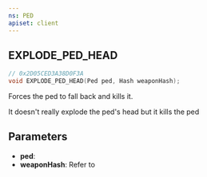 ```yaml
---
ns: PED
apiset: client
---
```

## EXPLODE_PED_HEAD

```c
// 0x2D05CED3A38D0F3A
void EXPLODE_PED_HEAD(Ped ped, Hash weaponHash);
```

Forces the ped to fall back and kills it.

It doesn't really explode the ped's head but it kills the ped

## Parameters
* **ped**:
* **weaponHash**: Refer to <EmbeddedEnum type="eWeaponHash" />
